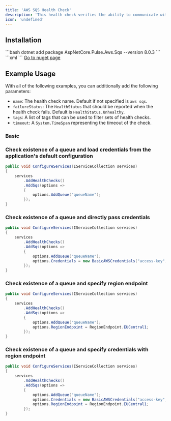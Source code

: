 ```yaml
---
title: 'AWS SQS Health Check'
description: 'This health check verifies the ability to communicate with Amazon SQS and the existence of some queues. For more information about AWS SQS check the [AWS SQS Site](https://aws.amazon.com/sqs/)'
icon: 'undefined'
---
```


## Installation

<Tabs>
  <Tab title=".NET CLI">
    ```bash
    dotnet add package AspNetCore.Pulse.Aws.Sqs --version 8.0.3
    ```
  </Tab>
  <Tab title="Package Reference">
    ```xml
    <PackageReference Include="AspNetCore.Pulse.Aws.Sqs" Version="8.0.3" />
    ```
  </Tab>
  <Tab title="Nuget">
    <a href="https://www.nuget.org/packages/AspNetCore.Pulse.Aws.Sqs/" target="_blank">Go to nuget page</a>
  </Tab>
</Tabs>


## Example Usage

With all of the following examples, you can additionally add the following parameters:

* `name`: The health check name. Default if not specified is `aws sqs`.
* `failureStatus`: The `HealthStatus` that should be reported when the health check fails. Default is `HealthStatus.Unhealthy`.
* `tags`: A list of tags that can be used to filter sets of health checks.
* `timeout`: A `System.TimeSpan` representing the timeout of the check.

### Basic

### Check existence of a queue and load credentials from the application's default configuration

```csharp
public void ConfigureServices(IServiceCollection services)
{
    services
        .AddHealthChecks()
        .AddSqs(options =>
        {
            options.AddQueue("queueName");
        });
}
```

### Check existence of a queue and directly pass credentials

```csharp
public void ConfigureServices(IServiceCollection services)
{
    services
        .AddHealthChecks()
        .AddSqs(options =>
        {
            options.AddQueue("queueName");
            options.Credentials = new BasicAWSCredentials("access-key", "secret-key");
        });
}
```

### Check existence of a queue and specify region endpoint

```csharp
public void ConfigureServices(IServiceCollection services)
{
    services
        .AddHealthChecks()
        .AddSqs(options =>
        {
            options.AddQueue("queueName");
            options.RegionEndpoint = RegionEndpoint.EUCentral1;
        });
}
```

### Check existence of a queue and specify credentials with region endpoint

```csharp
public void ConfigureServices(IServiceCollection services)
{
    services
        .AddHealthChecks()
        .AddSqs(options =>
        {
            options.AddQueue("queueName");
            options.Credentials = new BasicAWSCredentials("access-key", "secret-key");
            options.RegionEndpoint = RegionEndpoint.EUCentral1;
        });
}
```

